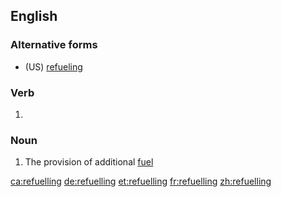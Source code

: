 ==English==

===Alternative forms===
* (US) [[refueling]]

===Verb===
{{head|en|present participle}}

# {{context|British|lang=en}} {{present participle of|refuel|lang=en|nocat=1}}

===Noun===
{{en-noun|~|refuellings}}

# The provision of additional [[fuel]]

[[ca:refuelling]]
[[de:refuelling]]
[[et:refuelling]]
[[fr:refuelling]]
[[zh:refuelling]]